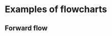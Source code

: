 
<Meta title="Gallery/Flowcharts" />

# Examples of flowcharts

## Forward flow

<Canvas>
    <Story name="vertical">
        <Controller
            generator={generateVerticalFlowData}
            chart={VerticalFlowChart}
            steps={['title', 'A', 'A2', 'B', 'B2', 'B3', 'C', 'C2', 'buttons']}
        />
    </Story>
</Canvas>

<Canvas>
    <Story name="horizontal">
        <Controller
            generator={generateHorizontalFlowData}
            chart={HorizontalFlowChart}
            steps={['start', 'branch1', 'branch2a', 'branch2b', 'buttons']}
        />
    </Story>
</Canvas>
